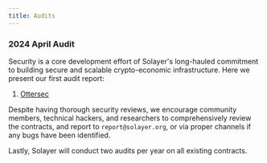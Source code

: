 ```yaml
---
title: Audits
---
```


### 2024 April Audit

Security is a core development effort of Solayer's long-hauled commitment to building secure and scalable crypto-economic infrastructure. Here we present our first audit report:

1. [Ottersec](https://github.com/solayer-labs/token-metadata/blob/07981c9059f64b50132a67c9db57219ed194678d/audit.pdf)

Despite having thorough security reviews, we encourage community members, technical hackers, and researchers to comprehensively review the contracts, and report to `report@solayer.org`, or via proper channels if any bugs have been identified.

Lastly, Solayer will conduct two audits per year on all existing contracts.
